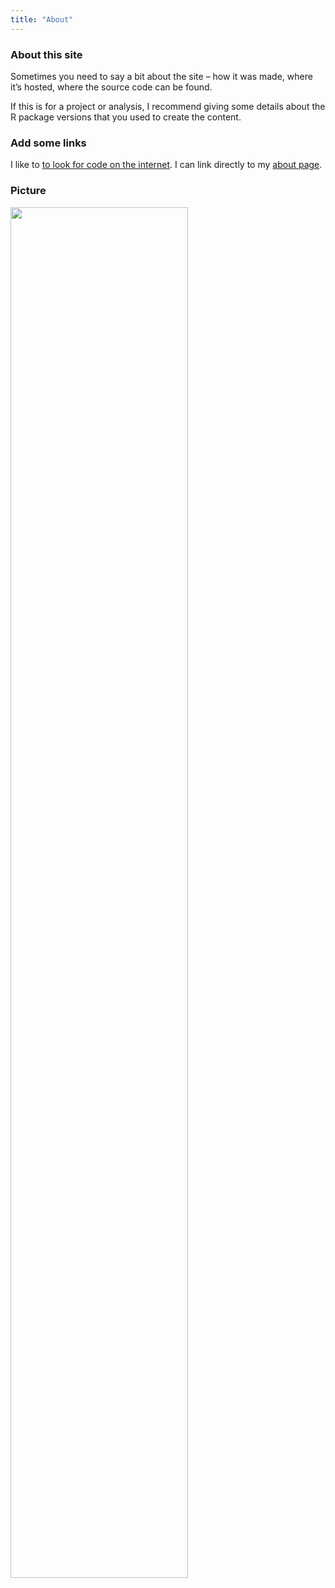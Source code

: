 ```yaml
---
title: "About"
---
```


### About this site

Sometimes you need to say a bit about the site -- how it was made, where it's hosted, where the source code can be found. 

If this is for a project or analysis, I recommend giving some details about the R package versions that you used to create the content.


### Add some links
I like to [to look for code on the internet](https://www.google.com).
I can link directly to my [about page](about.html).

### Picture 

<img src="images/dog.jpg" style="width:75%">